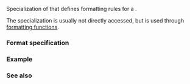 {{cpp/title|formatter{{small|&lt;std::chrono::year&gt;}}}}
{{cpp/chrono/year/navbar}}

{{ddcl|header=chrono|1=
template&lt; class CharT &gt;
struct formatter&lt;std::chrono::year, CharT&gt;;
}}

Specialization of {{lc|std::formatter}} that defines formatting rules for a {{lc|std::chrono::year}}.

The {{lc|std::formatter}} specialization is usually not directly accessed, but is used through [[cpp/utility/format|formatting functions]].

===Format specification===
{{cpp/chrono/format spec begin}}
{{cpp/chrono/format spec rows/year}}
{{cpp/chrono/format spec fail}}
{{cpp/chrono/format spec rows/month}}
{{cpp/chrono/format spec rows/day}}
{{cpp/chrono/format spec rows/weekday}}
{{cpp/chrono/format spec rows/date}}
{{cpp/chrono/format spec rows/time}}
{{cpp/chrono/format spec rows/count}}
{{cpp/chrono/format spec rows/zone}}
{{cpp/chrono/format spec rows/others}}
{{cpp/chrono/format spec end}}

===Example===
{{example
|code=
|output=
}}

===See also===
{{dsc begin}}
{{dsc inc|cpp/utility/format/dsc format}}
{{dsc end}}

{{langlinks|es|ja|ru|zh}}